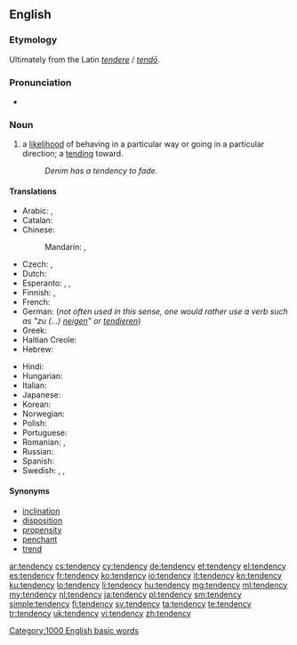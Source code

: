 ==English==

===Etymology===
Ultimately from the Latin ''[[tendere]]'' / ''[[tendo#Latin|tendō]]''.

===Pronunciation===
* {{audio|en-us-tendency.ogg|Audio (US)}}

===Noun===
{{en-noun|tendenc|ies}}

# a [[likelihood]] of behaving in a particular way or going in a particular direction; a [[tending]] toward.
#: ''Denim has a tendency to fade.''

====Translations====
{{trans-top|likelihood of behaving in a particular way}}
* Arabic: {{t-|ar|ميل|m|tr=mayl}},  {{t-|ar|نزعة|f|tr=názaʿa}}
* Catalan: {{t-|ca|tendència|f}}
* Chinese:
*: Mandarin: {{t|cmn|趨勢|sc=Hani}}, {{t|cmn|趋势|tr=qūshì|sc=Hani}}
* Czech: {{t-|cs|sklon|m}}, {{t-|cs|tendence|f}}
* Dutch: {{t+|nl|neiging|f}}
* Esperanto: {{t-|eo|emo}}, {{t-|eo|inklino}}, {{t-|eo|tendenco}}
* Finnish: {{t+|fi|taipumus}}, {{t+|fi|suunta}}
* French: {{t+|fr|tendance|f}}
* German: {{t+|de|Tendenz|f}} (''not often used in this sense, one would rather use a verb such as "zu (...) [[neigen]]" or [[tendieren]]'')
* Greek: {{t|el|τάση, ροπή|f|tr=tássi, ropí|sc=Grek}}
* Haitian Creole: {{tø|ht|tandans}}
* Hebrew: {{t-|he|נטייה|f|tr=n'tiyá}}
{{trans-mid}}
* Hindi: {{t-|hi|प्रवृत्ति|tr=pravr̥tti}}
* Hungarian: {{t+|hu|irány}}
* Italian: {{t+|it|tendenza|f}}
* Japanese: {{t+|ja|傾向|tr=けいこう, keikō}}
* Korean: {{t+|ko|경향|tr=gyeonghyang|sc=Hang}}
* Norwegian: {{t+|no|tendens|m}}
* Polish: {{t+|pl|tendencja|f}}
* Portuguese: {{t+|pt|tendência|f}}
* Romanian: {{t-|ro|tendință|f}}, {{t-|ro|înclinație|f}}
* Russian: {{t+|ru|тенденция|f|tr=tɛndɛ́ncija}}
* Spanish: {{t+|es|tendencia|f}}
* Swedish: {{t+|sv|tendens}}, {{t+|sv|trend}}, {{t+|sv|benägenhet}}
{{trans-bottom}}

====Synonyms====
* [[inclination]]
* [[disposition]]
* [[propensity]]
* [[penchant]]
* [[trend]]

[[Category:1000 English basic words]]

[[ar:tendency]]
[[cs:tendency]]
[[cy:tendency]]
[[de:tendency]]
[[et:tendency]]
[[el:tendency]]
[[es:tendency]]
[[fr:tendency]]
[[ko:tendency]]
[[io:tendency]]
[[it:tendency]]
[[kn:tendency]]
[[ku:tendency]]
[[lo:tendency]]
[[li:tendency]]
[[hu:tendency]]
[[mg:tendency]]
[[ml:tendency]]
[[my:tendency]]
[[nl:tendency]]
[[ja:tendency]]
[[pl:tendency]]
[[sm:tendency]]
[[simple:tendency]]
[[fi:tendency]]
[[sv:tendency]]
[[ta:tendency]]
[[te:tendency]]
[[tr:tendency]]
[[uk:tendency]]
[[vi:tendency]]
[[zh:tendency]]